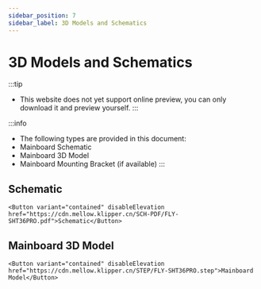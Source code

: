 ```yaml
---
sidebar_position: 7
sidebar_label: 3D Models and Schematics
---
```





# 3D Models and Schematics


:::tip
* This website does not yet support online preview, you can only download it and preview yourself.
:::

:::info
* The following types are provided in this document:
* Mainboard Schematic
* Mainboard 3D Model
* Mainboard Mounting Bracket (if available)
:::

## Schematic

    <Button variant="contained" disableElevation href="https://cdn.mellow.klipper.cn/SCH-PDF/FLY-SHT36PRO.pdf">Schematic</Button>


## Mainboard 3D Model

    <Button variant="contained" disableElevation href="https://cdn.mellow.klipper.cn/STEP/FLY-SHT36PRO.step">Mainboard Model</Button>